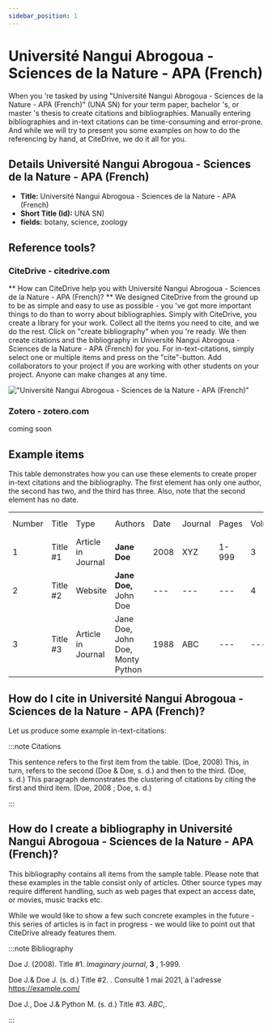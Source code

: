 ```yaml
---
sidebar_position: 1
---
```


# Université Nangui Abrogoua - Sciences de la Nature - APA (French)

When you 're tasked by using "Université Nangui Abrogoua - Sciences de la Nature - APA (French)" (UNA SN) for your term paper, bachelor 's, or master 's thesis to create citations and bibliographies.
Manually entering bibliographies and in-text citations can be time-consuming and error-prone. And while we will try to present you some examples on how to do the referencing by hand, at CiteDrive, we do it all for you.

## Details  Université Nangui Abrogoua - Sciences de la Nature - APA (French)
* **Title:** Université Nangui Abrogoua - Sciences de la Nature - APA (French)
* **Short Title (Id):** UNA SN)
* **fields:** botany, science, zoology

## Reference tools?
### CiteDrive - citedrive.com
** How can CiteDrive help you with Université Nangui Abrogoua - Sciences de la Nature - APA (French)? **
We designed CiteDrive from the ground up to be as simple and easy to use as possible - you 've got more important things to do than to worry about bibliographies. Simply with CiteDrive, you create a library for your work. Collect all the items you need to cite, and we do the rest. Click on "create bibliography" when you 're ready. We then create citations and the bibliography in Université Nangui Abrogoua - Sciences de la Nature - APA (French) for you. For in-text-citations, simply select one or multiple items and press on the "cite"-button. Add collaborators to your project if you are working with other students on your project. Anyone can make changes at any time.


!["Université Nangui Abrogoua - Sciences de la Nature - APA (French)"](images/universite-nangui-abrogoua--sciences-de-la-nature--apa-french.svg "Choose Université Nangui Abrogoua - Sciences de la Nature - APA (French) in the CiteDrive App")

### Zotero - zotero.com

coming soon

## Example items

This table demonstrates how you can use these elements to create proper in-text citations and the bibliography. The first element has only one author, the second has two, and the third has three. Also, note that the second element has no date.


<table>
  <tr>
   <td>Number
   </td>
   <td>Title
   </td>
   <td>Type
   </td>
   <td>Authors
   </td>
   <td>Date
   </td>
   <td>Journal
   </td>
   <td>Pages
   </td>
   <td>Volume
   </td>
   <td>Issue
   </td>
   <td>Access Date
   </td>
  </tr>
  <tr>
   <td>1
   </td>
   <td>Title #1
   </td>
   <td>Article in Journal
   </td>
   <td><strong>Jane Doe</strong>
   </td>
   <td>2008
   </td>
   <td>XYZ
   </td>
   <td>1-999
   </td>
   <td>3
   </td>
   <td>2
   </td>
   <td>--
   </td>
  </tr>
  <tr>
   <td>
2
   </td>
   <td>Title #2
   </td>
   <td>Website
   </td>
   <td><strong>Jane Doe, </strong>John Doe
   </td>
   <td>---
   </td>
   <td>---
   </td>
   <td>---
   </td>
   <td>4
   </td>
   <td>---
   </td>
   <td>2020-05-01
   </td>
  </tr>
  <tr>
   <td>3
   </td>
   <td>Title #3
   </td>
   <td>Article in Journal
   </td>
   <td>Jane Doe, John Doe, Monty Python
   </td>
   <td>1988
   </td>
   <td>ABC
   </td>
   <td>---
   </td>
   <td>---
   </td>
   <td>16
   </td>
   <td>---
   </td>
  </tr>
</table>



## How do I cite in  Université Nangui Abrogoua - Sciences de la Nature - APA (French)?

Let us produce some example in-text-citations:

:::note Citations


This sentence refers to the first item from the table. (Doe, 2008) This, in turn, refers to the second (Doe &amp; Doe, s. d.)
and then to the third.  (Doe, s. d.)
This paragraph demonstrates the clustering of citations by citing the first and third item. (Doe, 2008 ; Doe, s. d.)

:::

## How do I create a bibliography in Université Nangui Abrogoua - Sciences de la Nature - APA (French)?

This bibliography contains all items from the sample table. Please note that these examples in the table consist only of articles. Other source types may require different handling, such as web pages that expect an access date, or movies, music tracks etc.

While we would like to show a few such concrete examples in the future - this series of articles is in fact in progress - we would like to point out that CiteDrive already features them.

:::note Bibliography

Doe J. (2008).  Title #1. <i>Imaginary journal</i>, <b>3</b> , 1‑999.

Doe J.&amp; Doe J. (s. d.) Title #2. . Consulté  1 mai 2021,  à l'adresse https://example.com/

Doe J., Doe J.&amp; Python M. (s. d.) Title #3. <i>ABC</i>,.



:::


        